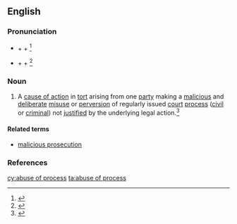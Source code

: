 ==English==

===Pronunciation===
* {{a|RP}} {{IPA|/əˈbjuːs/|lang=en}} + {{IPA|/əv/|/ɒv/|lang=en}} + {{IPA|/ˈpɹəʊ.sɜs/|lang=en}}<ref name=SOED>{{R:SOED5|page=10}}</ref>
* {{a|US}} {{IPA|/əˈbjus/|lang=en}} + {{IPA|/əv/|/ɒv/|ʌv|lang=en}} + {{IPA|/ˈpɹəʊ.sɜs/|/ˈpɹɑˌsɜs/|/ˈpɹɑ.sɜs/|lang=en}}<ref name=OCD>{{R:OCD2|page=5}}</ref>

===Noun===
{{wikipedia}}
{{en-noun|head=[[abuse]] of [[process]]|-}}

# A [[cause of action]] in [[tort]] arising from one [[party]] making a [[malicious]] and [[deliberate]] [[misuse]] or [[perversion]] of regularly issued [[court]] [[process]] ([[civil]] or [[criminal]]) not [[justify|justified]] by the underlying legal action.<ref name=WI3>{{R:MW3 1976|page=8}}</ref>

====Related terms====
* [[malicious prosecution]]

===References===
<references/>

[[cy:abuse of process]]
[[ta:abuse of process]]